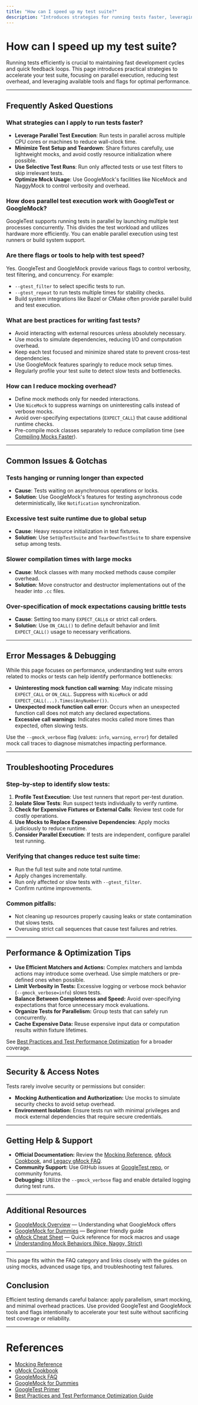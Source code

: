 ```yaml
---
title: "How can I speed up my test suite?"
description: "Introduces strategies for running tests faster, leveraging parallel test execution, and reducing test overhead. Highlights available tools, flags, and best practices for performance-oriented users."
---
```


# How can I speed up my test suite?

Running tests efficiently is crucial to maintaining fast development cycles and quick feedback loops. This page introduces practical strategies to accelerate your test suite, focusing on parallel execution, reducing test overhead, and leveraging available tools and flags for optimal performance.

---

## Frequently Asked Questions

### What strategies can I apply to run tests faster?

- **Leverage Parallel Test Execution**: Run tests in parallel across multiple CPU cores or machines to reduce wall-clock time.
- **Minimize Test Setup and Teardown**: Share fixtures carefully, use lightweight mocks, and avoid costly resource initialization where possible.
- **Use Selective Test Runs**: Run only affected tests or use test filters to skip irrelevant tests.
- **Optimize Mock Usage**: Use GoogleMock's facilities like NiceMock and NaggyMock to control verbosity and overhead.

### How does parallel test execution work with GoogleTest or GoogleMock?

GoogleTest supports running tests in parallel by launching multiple test processes concurrently. This divides the test workload and utilizes hardware more efficiently. You can enable parallel execution using test runners or build system support.

### Are there flags or tools to help with test speed?

Yes. GoogleTest and GoogleMock provide various flags to control verbosity, test filtering, and concurrency. For example:

- `--gtest_filter` to select specific tests to run.
- `--gtest_repeat` to run tests multiple times for stability checks.
- Build system integrations like Bazel or CMake often provide parallel build and test execution.

### What are best practices for writing fast tests?

- Avoid interacting with external resources unless absolutely necessary.
- Use mocks to simulate dependencies, reducing I/O and computation overhead.
- Keep each test focused and minimize shared state to prevent cross-test dependencies.
- Use GoogleMock features sparingly to reduce mock setup times.
- Regularly profile your test suite to detect slow tests and bottlenecks.

### How can I reduce mocking overhead?

- Define mock methods only for needed interactions.
- Use `NiceMock` to suppress warnings on uninteresting calls instead of verbose mocks.
- Avoid over-specifying expectations (`EXPECT_CALL`) that cause additional runtime checks.
- Pre-compile mock classes separately to reduce compilation time (see [Compiling Mocks Faster](gmock_cook_book.md#making-the-compilation-faster)).

---

## Common Issues & Gotchas

### Tests hanging or running longer than expected

- **Cause**: Tests waiting on asynchronous operations or locks.
- **Solution**: Use GoogleMock's features for testing asynchronous code deterministically, like `Notification` synchronization.

### Excessive test suite runtime due to global setup

- **Cause**: Heavy resource initialization in test fixtures.
- **Solution**: Use `SetUpTestSuite` and `TearDownTestSuite` to share expensive setup among tests.

### Slower compilation times with large mocks

- **Cause**: Mock classes with many mocked methods cause compiler overhead.
- **Solution**: Move constructor and destructor implementations out of the header into `.cc` files.

### Over-specification of mock expectations causing brittle tests

- **Cause**: Setting too many `EXPECT_CALL`s or strict call orders.
- **Solution**: Use `ON_CALL()` to define default behavior and limit `EXPECT_CALL()` usage to necessary verifications.

---

## Error Messages & Debugging

While this page focuses on performance, understanding test suite errors related to mocks or tests can help identify performance bottlenecks:

- **Uninteresting mock function call warning**: May indicate missing `EXPECT_CALL` or `ON_CALL`. Suppress with `NiceMock` or add `EXPECT_CALL(...).Times(AnyNumber())`.
- **Unexpected mock function call error**: Occurs when an unexpected function call does not match any declared expectations.
- **Excessive call warnings**: Indicates mocks called more times than expected, often slowing tests.

Use the `--gmock_verbose` flag (values: `info`, `warning`, `error`) for detailed mock call traces to diagnose mismatches impacting performance.

---

## Troubleshooting Procedures

### Step-by-step to identify slow tests:

1. **Profile Test Execution**: Use test runners that report per-test duration.
2. **Isolate Slow Tests**: Run suspect tests individually to verify runtime.
3. **Check for Expensive Fixtures or External Calls**: Review test code for costly operations.
4. **Use Mocks to Replace Expensive Dependencies**: Apply mocks judiciously to reduce runtime.
5. **Consider Parallel Execution**: If tests are independent, configure parallel test running.

### Verifying that changes reduce test suite time:

- Run the full test suite and note total runtime.
- Apply changes incrementally.
- Run only affected or slow tests with `--gtest_filter`.
- Confirm runtime improvements.

### Common pitfalls:

- Not cleaning up resources properly causing leaks or state contamination that slows tests.
- Overusing strict call sequences that cause test failures and retries.

---

## Performance & Optimization Tips

- **Use Efficient Matchers and Actions:** Complex matchers and lambda actions may introduce some overhead. Use simple matchers or pre-defined ones when possible.
- **Limit Verbosity in Tests:** Excessive logging or verbose mock behavior (`--gmock_verbose=info`) slows tests.
- **Balance Between Completeness and Speed:** Avoid over-specifying expectations that force unnecessary mock evaluations.
- **Organize Tests for Parallelism:** Group tests that can safely run concurrently.
- **Cache Expensive Data:** Reuse expensive input data or computation results within fixture lifetimes.

See [Best Practices and Test Performance Optimization](guides/advanced-usage-patterns/best-practices-optimization) for a broader coverage.

---

## Security & Access Notes

Tests rarely involve security or permissions but consider:

- **Mocking Authentication and Authorization:** Use mocks to simulate security checks to avoid setup overhead.
- **Environment Isolation:** Ensure tests run with minimal privileges and mock external dependencies that require secure credentials.

---

## Getting Help & Support

- **Official Documentation:** Review the [Mocking Reference](reference/mocking_api/mock_object_basics), [gMock Cookbook](guides/core-workflows/using-mocks), and [Legacy gMock FAQ](faq/troubleshooting/faq-death-tests).
- **Community Support:** Use GitHub issues at [GoogleTest repo](https://github.com/google/googletest), or community forums.
- **Debugging:** Utilize the `--gmock_verbose` flag and enable detailed logging during test runs.

---

## Additional Resources

- [GoogleMock Overview](googlemock/README.md) — Understanding what GoogleMock offers
- [GoogleMock for Dummies](docs/gmock_for_dummies.md) — Beginner friendly guide
- [gMock Cheat Sheet](docs/gmock_cheat_sheet.md) — Quick reference for mock macros and usage
- [Understanding Mock Behaviors (Nice, Naggy, Strict)](api_reference/mocking_api/mock_behaviors_and_strategies.mdx)

---

This page fits within the FAQ category and links closely with the guides on using mocks, advanced usage tips, and troubleshooting test failures.

## Conclusion

Efficient testing demands careful balance: apply parallelism, smart mocking, and minimal overhead practices. Use provided GoogleTest and GoogleMock tools and flags intentionally to accelerate your test suite without sacrificing test coverage or reliability.


---

# References

- [Mocking Reference](docs/reference/mocking.md)
- [gMock Cookbook](docs/gmock_cook_book.md)
- [GoogleMock FAQ](docs/gmock_faq.md)
- [GoogleMock for Dummies](docs/gmock_for_dummies.md)
- [GoogleTest Primer](docs/primer.md)
- [Best Practices and Test Performance Optimization Guide](guides/advanced-usage-patterns/best-practices-optimization)

